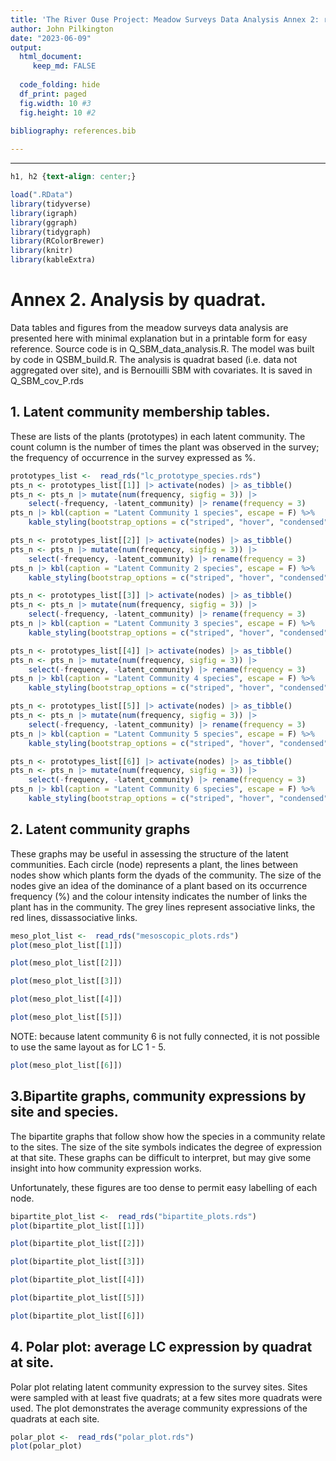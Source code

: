 ```yaml
---
title: 'The River Ouse Project: Meadow Surveys Data Analysis Annex 2: results'
author: John Pilkington
date: "2023-06-09"
output:
  html_document: 
     keep_md: FALSE
     
  code_folding: hide
  df_print: paged
  fig.width: 10 #3
  fig.height: 10 #2
     
bibliography: references.bib

---    
```

<style type="text/css">
   .main-container {max-width: 100%;}
   .row {display: flex;}
   .column {flex: 50%;}
</style>
---
```css
h1, h2 {text-align: center;}
```

```r
load(".RData")
library(tidyverse)
library(igraph)
library(ggraph)
library(tidygraph)
library(RColorBrewer)
library(knitr)
library(kableExtra)
```

# Annex 2. Analysis by quadrat.

Data tables and figures from the meadow surveys data analysis are presented here with minimal explanation but in a printable form for easy reference. Source code is in Q_SBM_data_analysis.R. The model was built by code in QSBM_build.R. The analysis is quadrat based (i.e. data not aggregated over site), and is Bernouilli SBM with covariates. It is saved in Q_SBM_cov_P.rds

## 1. Latent community membership tables.

These are lists of the plants (prototypes) in each latent community. The count column is the number of times the plant was observed in the survey; the frequency of occurrence in the survey expressed as %.

\pagebreak

```r
prototypes_list <-  read_rds("lc_prototype_species.rds")
pts_n <- prototypes_list[[1]] |> activate(nodes) |> as_tibble()
pts_n <- pts_n |> mutate(num(frequency, sigfig = 3)) |>
    select(-frequency, -latent_community) |> rename(frequency = 3)
pts_n |> kbl(caption = "Latent Community 1 species", escape = F) %>%
    kable_styling(bootstrap_options = c("striped", "hover", "condensed"), full_width = F, font_size = 12)
```

\pagebreak

```r
pts_n <- prototypes_list[[2]] |> activate(nodes) |> as_tibble()
pts_n <- pts_n |> mutate(num(frequency, sigfig = 3)) |>
    select(-frequency, -latent_community) |> rename(frequency = 3)
pts_n |> kbl(caption = "Latent Community 2 species", escape = F) %>%
    kable_styling(bootstrap_options = c("striped", "hover", "condensed"), full_width = F, font_size = 12)
```

\pagebreak

```r
pts_n <- prototypes_list[[3]] |> activate(nodes) |> as_tibble()
pts_n <- pts_n |> mutate(num(frequency, sigfig = 3)) |>
    select(-frequency, -latent_community) |> rename(frequency = 3)
pts_n |> kbl(caption = "Latent Community 3 species", escape = F) %>%
    kable_styling(bootstrap_options = c("striped", "hover", "condensed"), full_width = F, font_size = 12)
```

\pagebreak

```r
pts_n <- prototypes_list[[4]] |> activate(nodes) |> as_tibble()
pts_n <- pts_n |> mutate(num(frequency, sigfig = 3)) |>
    select(-frequency, -latent_community) |> rename(frequency = 3)
pts_n |> kbl(caption = "Latent Community 4 species", escape = F) %>%
    kable_styling(bootstrap_options = c("striped", "hover", "condensed"), full_width = F, font_size = 12)
```

\pagebreak

```r
pts_n <- prototypes_list[[5]] |> activate(nodes) |> as_tibble()
pts_n <- pts_n |> mutate(num(frequency, sigfig = 3)) |>
    select(-frequency, -latent_community) |> rename(frequency = 3)
pts_n |> kbl(caption = "Latent Community 5 species", escape = F) %>%
    kable_styling(bootstrap_options = c("striped", "hover", "condensed"), full_width = F, font_size = 12)
```

\pagebreak

```r
pts_n <- prototypes_list[[6]] |> activate(nodes) |> as_tibble()
pts_n <- pts_n |> mutate(num(frequency, sigfig = 3)) |>
    select(-frequency, -latent_community) |> rename(frequency = 3)
pts_n |> kbl(caption = "Latent Community 6 species", escape = F) %>%
    kable_styling(bootstrap_options = c("striped", "hover", "condensed"), full_width = F, font_size = 12)
```

\pagebreak

## 2. Latent community graphs

These graphs may be useful in assessing the structure of the latent communities. Each circle (node) represents a plant, the lines between nodes show which plants form the dyads of the community. The size of the nodes give an idea of the dominance of a plant based on its occurrence frequency (%) and the colour intensity indicates the number of links the plant has in the community. The grey lines represent associative links, the red lines, dissassociative links. 


```r
meso_plot_list <-  read_rds("mesoscopic_plots.rds")
plot(meso_plot_list[[1]])
```

\pagebreak

```r
plot(meso_plot_list[[2]])
```

<!-- \pagebreak -->

```r
plot(meso_plot_list[[3]])
```

\pagebreak

```r
plot(meso_plot_list[[4]])
```

<!-- \pagebreak -->

```r
plot(meso_plot_list[[5]])
```

\pagebreak

NOTE: because latent community 6 is not fully connected, it is not possible to use the same layout as for LC 1 - 5. 

```r
plot(meso_plot_list[[6]])
```

\pagebreak

## 3.<a name="section3"></a>Bipartite graphs, community expressions by site and species.

The bipartite graphs that follow show how the species in a community relate to the sites. The size of the site symbols indicates the degree of expression at that site. These graphs can be difficult to interpret, but may give some insight into how community expression works. 

Unfortunately, these figures are too dense to permit easy labelling of each node.

\pagebreak

```r
bipartite_plot_list <-  read_rds("bipartite_plots.rds")
plot(bipartite_plot_list[[1]])
```

\pagebreak

```r
plot(bipartite_plot_list[[2]])
```

\pagebreak

```r
plot(bipartite_plot_list[[3]])
```

\pagebreak

```r
plot(bipartite_plot_list[[4]])
```

\pagebreak

```r
plot(bipartite_plot_list[[5]])
```

\pagebreak

```r
plot(bipartite_plot_list[[6]])
```

\pagebreak

## 4. Polar plot: average LC expression by quadrat at site.

Polar plot relating latent community expression to the survey sites. Sites were sampled with at least five quadrats; at a few sites more quadrats were used. The plot demonstrates the average community expressions of the quadrats at each site.

```r
polar_plot <-  read_rds("polar_plot.rds")
plot(polar_plot)
```
